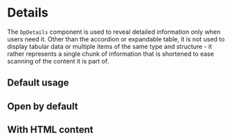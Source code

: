 
<Meta of={DpDetailsStories} />

# Details

The `DpDetails` component is used to reveal detailed information only when users need it.
Other than the accordion or expandable table, it is not used to display tabular data or
multiple items of the same type and structure - it rather represents a single chunk of
information that is shortened to ease scanning of the content it is part of.

## Default usage

<Canvas of={DpDetailsStories.Default} />

## Open by default

<Canvas of={DpDetailsStories.OpenByDefault} />

## With HTML content

<Canvas of={DpDetailsStories.WithHTML} />
